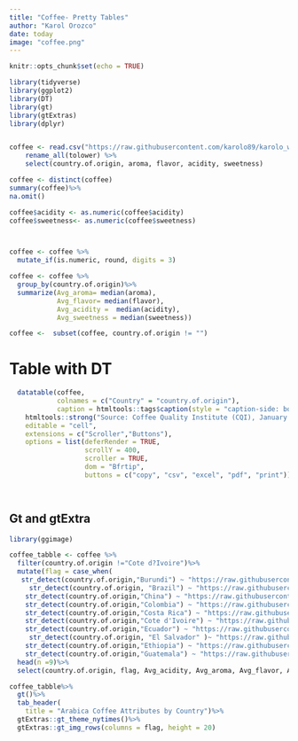 ```yaml
---
title: "Coffee- Pretty Tables"
author: "Karol Orozco"
date: today
image: "coffee.png"
---
```


```r
knitr::opts_chunk$set(echo = TRUE)

library(tidyverse)
library(ggplot2)
library(DT)
library(gt)
library(gtExtras)
library(dplyr)


coffee <- read.csv("https://raw.githubusercontent.com/karolo89/karolo_website/main/data/2023/arabica_data_cleaned.csv")%>%
    rename_all(tolower) %>%
    select(country.of.origin, aroma, flavor, acidity, sweetness)

coffee <- distinct(coffee)
summary(coffee)%>% 
na.omit()

coffee$acidity <- as.numeric(coffee$acidity)
coffee$sweetness<- as.numeric(coffee$sweetness)



coffee <- coffee %>%
  mutate_if(is.numeric, round, digits = 3)

coffee <- coffee %>%
  group_by(country.of.origin)%>% 
  summarize(Avg_aroma= median(aroma),
            Avg_flavor= median(flavor),
            Avg_acidity =  median(acidity),
            Avg_sweetness = median(sweetness))

coffee <-  subset(coffee, country.of.origin != "")
```

# Table with DT

```r

  datatable(coffee, 
            colnames = c("Country" = "country.of.origin"),
            caption = htmltools::tags$caption(style = "caption-side: bottom; text-align: center;",
    htmltools::strong("Source: Coffee Quality Institute (CQI), January 2018. | By: Karol Orozco" )),
    editable = "cell", 
    extensions = c("Scroller","Buttons"), 
    options = list(deferRender = TRUE, 
                   scrollY = 400, 
                   scroller = TRUE,
                   dom = "Bfrtip", 
                   buttons = c("copy", "csv", "excel", "pdf", "print")))

          
```

## Gt and gtExtra

```r

library(ggimage)

coffee_tabble <- coffee %>%
  filter(country.of.origin !="Cote d?Ivoire")%>%
  mutate(flag = case_when(
   str_detect(country.of.origin,"Burundi") ~ "https://raw.githubusercontent.com/karolo89/karolo_website/main/viz/Table/Flag_of_Burundi.svg.png",
     str_detect(country.of.origin, "Brazil") ~ "https://raw.githubusercontent.com/karolo89/karolo_website/main/viz/Table/2560px-Flag_of_Brazil.svg.png",
    str_detect(country.of.origin,"China") ~ "https://raw.githubusercontent.com/karolo89/karolo_website/main/viz/Table/Flag_of_China.png",
    str_detect(country.of.origin,"Colombia") ~ "https://raw.githubusercontent.com/karolo89/karolo_website/main/viz/Table/Flag_of_Colombia.png",
    str_detect(country.of.origin,"Costa Rica") ~ "https://raw.githubusercontent.com/karolo89/karolo_website/main/viz/Table/Flag_of_Costa_Rica.svg.png",
    str_detect(country.of.origin,"Cote d'Ivoire") ~ "https://raw.githubusercontent.com/karolo89/karolo_website/main/viz/Table/Flag_of_C%C3%B4te_d'Ivoire.svg.png",
    str_detect(country.of.origin,"Ecuador") ~ "https://raw.githubusercontent.com/karolo89/karolo_website/main/viz/Table/Flag_of_Ecuador.svg.png",
     str_detect(country.of.origin, "El Salvador" )~ "https://raw.githubusercontent.com/karolo89/karolo_website/main/viz/Table/Flag_of_El_Salvador.svg.png",
    str_detect(country.of.origin,"Ethiopia") ~ "https://raw.githubusercontent.com/karolo89/karolo_website/main/viz/Table/Flag_of_Ethiopia.svg.png",
    str_detect(country.of.origin,"Guatemala") ~ "https://raw.githubusercontent.com/karolo89/karolo_website/main/viz/Table/Flag_of_Guatemala.svg.png"))%>%
  head(n =9)%>%
  select(country.of.origin, flag, Avg_acidity, Avg_aroma, Avg_flavor, Avg_sweetness)


```

```r
coffee_tabble%>%
  gt()%>%
  tab_header(
    title = "Arabica Coffee Attributes by Country")%>%
  gtExtras::gt_theme_nytimes()%>% 
  gtExtras::gt_img_rows(columns = flag, height = 20)

```

